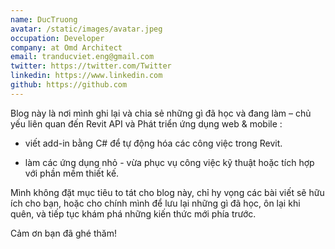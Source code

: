 ```yaml
---
name: DucTruong
avatar: /static/images/avatar.jpeg
occupation: Developer
company: at Omd Architect
email: tranducviet.eng@gmail.com
twitter: https://twitter.com/Twitter
linkedin: https://www.linkedin.com
github: https://github.com
---
```


Blog này là nơi mình ghi lại và chia sẻ những gì đã học và đang làm – chủ yếu liên quan đến Revit API và Phát triển ứng dụng web & mobile :

- viết add-in bằng C# để tự động hóa các công việc trong Revit.

- làm các ứng dụng nhỏ - vừa phục vụ công việc kỹ thuật hoặc tích hợp với phần mềm thiết kế.

Mình không đặt mục tiêu to tát cho blog này, chỉ hy vọng các bài viết sẽ hữu ích cho bạn, hoặc cho chính mình để lưu lại những gì đã học, ôn lại khi quên, và tiếp tục khám phá những kiến thức mới phía trước.

Cảm ơn bạn đã ghé thăm!
